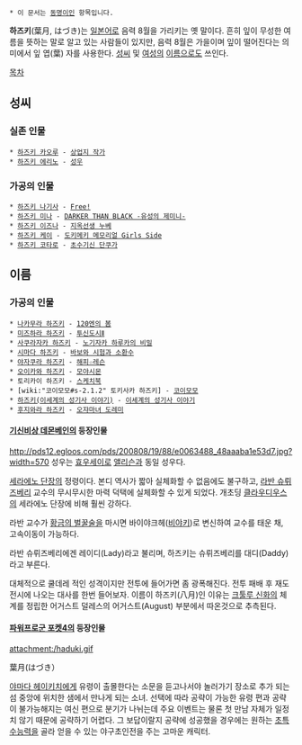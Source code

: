  * 이 문서는 [[동명이인]] 항목입니다.

'''하즈키'''(葉月, はづき)는 [[일본어]]로 음력 8월을 가리키는 옛 말이다. 흔히 잎이 무성한 여름을 뜻하는 말로 알고 있는 사람들이 있지만, 음력 8월은 가을이며 잎이 떨어진다는 의미에서 잎 엽(葉) 자를 사용한다. [[성씨]] 및 [[여성]]의 [[이름]]으로도 쓰인다.

[[목차]]
== 성씨 ==
=== 실존 인물 ===
 * [[하즈키 카오루]] - [[상업지 작가]]
 * [[하즈키 에리노]] - [[성우]]

=== 가공의 인물 ===
 * [[하즈키 나기사]] - [[Free!]]
 * [[하즈키 미나]] - [[DARKER THAN BLACK -유성의 제미니-]]
 * [[하즈키 이즈나]] - [[지옥선생 누베]]
 * [[하즈키 케이]] - [[도키메키 메모리얼 Girls Side]]
 * [[하즈키 코타로]] - [[초수기신 단쿠가]]

== 이름 ==
=== 가공의 인물 ===
 * [[나카무라 하즈키]] - [[120엔의 봄]]
 * [[미즈하라 하즈키]] - [[투신도시Ⅱ]]
 * [[사쿠라자카 하즈키]] - [[노기자카 하루카의 비밀]]
 * [[시마다 하즈키]] - [[바보와 시험과 소환수]]
 * [[야자쿠라 하즈키]] - [[해피☆레슨]]
 * [[오이카와 하즈키]] - [[모야시몬]]
 * 토리카이 하즈키 - [[스케치북]]
 * [wiki:"코이모모#s-2.1.2" 토키사카 하즈키] - [[코이모모]]
 * [[하즈키(이세계의 성기사 이야기)]] - [[이세계의 성기사 이야기]]
 * [[후지와라 하즈키]] - [[오쟈마녀 도레미]]

==== [[기신비상 데몬베인]]의 등장인물 ====
http://pds12.egloos.com/pds/200808/19/88/e0063488_48aaaba1e53d7.jpg?width=570
성우는 [[효우세이]]로 [[앨리슨]]과 동일 성우다.

[[세라에노 단장]]의 정령이다. 본디 역사가 짧아 실체화할 수 없음에도 불구하고, [[라반 슈뤼즈베리]] 교수의 무시무시한 마력 덕택에 실체화할 수 있게 되었다. 개초딩 [[클라우디우스]]의 세라에노 단장에 비해 훨씬 강하다. 

라반 교수가 [[황금의 벌꿀술]]을 마시면 바이야크헤([[비야키]])로 변신하여 교수를 태운 채, 고속이동이 가능하다.

라반 슈뤼즈베리에겐 레이디(Lady)라고 불리며, 하즈키는 슈뤼즈베리를 대디(Daddy)라고 부른다.

대체적으로 쿨데레 적인 성격이지만 전투에 들어가면 좀 광폭해진다. 전투 패배 후 재도전시에 나오는 대사를 한번 들어보자. 
이름이 하즈키(八月)인 이유는 [[크툴루 신화]]의 체계를 정립한 어거스트 덜레스의 어거스트(August) 부분에서 따온것으로 추측된다.

==== [[파워프로군 포켓4]]의 등장인물 ====
attachment:/haduki.gif

葉月(はづき）

[[야마다 헤이키치]]에게 유령이 출몰한다는 소문을 듣고나서야 놀러가기 장소로 추가 되는 섬 중앙에 위치한 샘에서 만나게 되는 소녀. 선택에 따라 공략이 가능한 유령 편과 공략이 불가능해지는 여신 편으로 분기가 나뉘는데 주요 이벤트는 물론 첫 만남 자체가 일정치 않기 때문에 공략하기 어렵다. 그 보답이랄지 공략에 성공했을 경우에는 원하는 [[초특수능력]]을 골라 얻을 수 있는 야구초인전을 주는 고마운 캐릭터.
